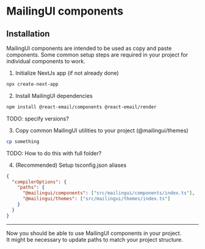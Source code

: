 
# MailingUI components

## Installation

<FadingCollapsible>
MailingUI components are intended to be used as copy and paste components.
Some common setup steps are required in your project for individual components to work.

1. Initialize NextJs app (if not already done)

```bash
npx create-next-app
```

2. Install MailingUI dependencies

```bash
npm install @react-email/components @react-email/render
```

TODO: specify versions?

3. Copy common MailingUI utilities to your project (@mailingui/themes)

```bash
cp something
```

TODO: How to do this with full folder?

4. (Recommended) Setup tsconfig.json aliases

```json
{
  "compilerOptions": {
    "paths": {
      "@mailingui/components": ["src/mailingui/components/index.ts"],
      "@mailingui/themes": ["src/mailingui/themes/index.ts"]
    }
  }
}
```

---

Now you should be able to use MailingUI components in your project.  
It might be necessary to update paths to match your project structure.

</FadingCollapsible>
